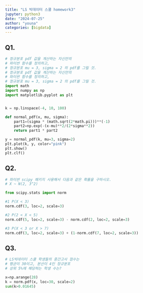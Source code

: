 ```yaml
---
title: "LS 빅데이터 스쿨 homework3"
jupyter: python3
date: "2024-07-25"
author: "youna"
categories: [bigdata]
---
```

## Q1.
```python
# 정규분포 pdf 값을 계산하는 자신만의
# 파이썬 함수를 정의하고, 
# 정규분포 mu = 3, sigma = 2 의 pdf를 그릴 것.
# 정규분포 pdf 값을 계산하는 자신만의
# 파이썬 함수를 정의하고, 
# 정규분포 mu = 3, sigma = 2 의 pdf를 그릴 것.
import math
import numpy as np
import matplotlib.pyplot as plt


k = np.linspace(-4, 10, 100)

def normal_pdf(x, mu, sigma):
    part1=(sigma * (math.sqrt(2*math.pi)))**(-1)
    part2=np.exp(-(x-mu)**2/(2*sigma**2))
    return part1 * part2

y = normal_pdf(k, mu=3, sigma=2)
plt.plot(k, y, color="pink")
plt.show()
plt.clf()

```

## Q2.
```python
# 파이썬 scipy 패키지 사용해서 다음과 같은 확률을 구하시오.
# X ~ N(2, 3^2)

from scipy.stats import norm

#1 P(X < 3)
norm.cdf(3, loc=2, scale=3)
```
```python
#2 P(2 < X < 5)
norm.cdf(5, loc=2, scale=3) - norm.cdf(2, loc=2, scale=3)

```

```python
#3 P(X < 3 or X > 7)
norm.cdf(3, loc=2, scale=3) + (1-norm.cdf(7, loc=2, scale=3))
```



## Q3.
```python
# LS빅데이터 스쿨 학생들의 중간고사 점수는 
# 평균이 30이고, 분산이 4인 정규분포
# 상위 5%에 해당하는 학생 수는?

x=np.arange(28)
k = norm.pdf(x, loc=30, scale=2)
sum(k>0.01645)
```

